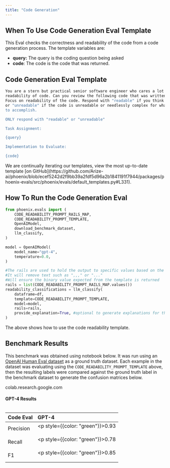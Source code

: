 ```yaml
---
title: "Code Generation"
---
```


## When To Use Code Generation Eval Template

This Eval checks the correctness and readability of the code from a code generation process. The template variables are:

* **query:** The query is the coding question being asked
* **code**: The code is the code that was returned.

## Code Generation Eval Template

```bash expandable
You are a stern but practical senior software engineer who cares a lot about simplicity and
readability of code. Can you review the following code that was written by another engineer?
Focus on readability of the code. Respond with "readable" if you think the code is readable,
or "unreadable" if the code is unreadable or needlessly complex for what it's trying
to accomplish.

ONLY respond with "readable" or "unreadable"

Task Assignment:

{query}

Implementation to Evaluate:

{code}
```

<Info>
We are continually iterating our templates, view the most up-to-date template [on GitHub](https://github.com/Arize-ai/phoenix/blob/ecef5242d2f9bb39a2fdf5d96a2b1841191f7944/packages/phoenix-evals/src/phoenix/evals/default_templates.py#L331).
</Info>

## How To Run the Code Generation Eval

```python expandable
from phoenix.evals import (
    CODE_READABILITY_PROMPT_RAILS_MAP,
    CODE_READABILITY_PROMPT_TEMPLATE,
    OpenAIModel,
    download_benchmark_dataset,
    llm_classify,
)

model = OpenAIModel(
    model_name="gpt-4",
    temperature=0.0,
)

#The rails are used to hold the output to specific values based on the template
#It will remove text such as ",,," or "..."
#Will ensure the binary value expected from the template is returned
rails = list(CODE_READABILITY_PROMPT_RAILS_MAP.values())
readability_classifications = llm_classify(
    dataframe=df,
    template=CODE_READABILITY_PROMPT_TEMPLATE,
    model=model,
    rails=rails,
    provide_explanation=True, #optional to generate explanations for the value produced by the eval LLM
)
```

The above shows how to use the code readability template.

## Benchmark Results

This benchmark was obtained using notebook below. It was run using an [OpenAI Human Eval dataset](https://storage.googleapis.com/arize-phoenix-assets/evals/code-readability-classification/openai_humaneval_with_readability_v3.jsonl.zip) as a ground truth dataset. Each example in the dataset was evaluating using the `CODE_READABILITY_PROMPT_TEMPLATE` above, then the resulting labels were compared against the ground truth label in the benchmark dataset to generate the confusion matrices below.

<Frame caption="Try it out!">
<Card title="Google Colab" href="https://colab.research.google.com/github/Arize-ai/phoenix/blob/main/tutorials/evals/evaluate_code_readability_classifications.ipynb" icon="/images/image-10.png" horizontal >
colab.research.google.com
</Card>
</Frame>

#### GPT-4 Results

<Frame>
  <img src="/images/image-13.png" alt="" />
</Frame>

| Code Eval | GPT-4 |
| :--- | :--- |
| Precision | <p style={{color: "green"}}>0.93 </p>|
| Recall | <p style={{color: "green"}}>0.78 </p>|
| F1 | <p style={{color: "green"}}>0.85 </p>|

